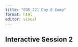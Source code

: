 ```yaml
---
title: "EDS 221 Day 6 Comp"
format: html
editor: visual
---
```


## Interactive Session 2

```r

```
